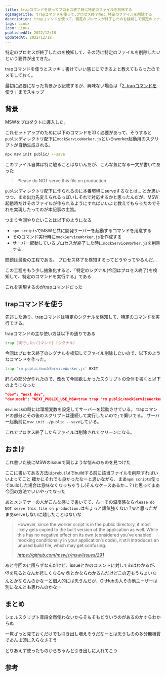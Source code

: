 ```yaml
---
title: trapコマンドを使ってプロセス終了時に特定のファイルを削除する
ogImageTitle: trapコマンドを使って,プロセス終了時に,特定のファイルを削除する
description: trapコマンドを使って、特定のプロセスが終了したのを検知して特定のファイルを削除できるようにした。
tags: Linux
icon: Linux
publishedAt: 2022/12/18
updatedAt: 2022/12/18
---
```


特定のプロセスが終了したのを検知して、その時に特定のファイルを削除したいという要件が出てきた。

trapコマンドを使うとスッキリ書けていい感じにできるよと教えてもらったのでメモしておく。

最初に必要になった背景から記載するが、興味ない場合は「[2\. trapコマンドを使う](https://www.sunapro.com/trap-command/#index_id1)」までスキップ

## 背景

MSWをプロダクトに導入した。

<EmbedLink url="https://mswjs.io/" />

これセットアップのために以下のコマンドを叩く必要があって、そうすると`public`ディレクトリ配下に`mockServiceWorker.js`というworker起動用のスクリプトが自動生成される。

```bash
npx msw init public/ --save
```

このファイル自体は特に触ることはないんだが、こんな気になる一文が書いてあった

> Please do NOT serve this file on production.

`public`ディレクトリ配下に作られるのに本番環境にserveするなとは…
とか思いつつ、まあ出力先変えられるっぽいしそれで対応するかと思ったんだが、MSW起動時だけそのファイルが作られるようにすればいいよと教えてもらったのでそれを実現したってのが本記事の主旨。

つまり今回やりたいことは以下のようになる

- `npm scripts`でMSWと共に開発サーバーを起動するコマンドを用意する
- そのコマンド実行時に`mockServiceWorker.js`を作成する
- サーバー起動しているプロセスが終了した時に`mockServiceWorker.js`を削除する

問題は最後の工程である。
プロセス終了を検知するってどうやってやるんだ…

この工程をもう少し抽象化すると、「特定のシグナル(今回はプロセス終了)を検知して、特定のコマンドを実行する」である

これを実現するのがtrapコマンドだった

## trapコマンドを使う

先述した通り、trapコマンドは特定のシグナルを検知して、特定のコマンドを実行できる。

trapコマンドの主な使い方は以下の通りである

```bash
trap [実行したいコマンド] [シグナル]
```

今回はプロセス終了のシグナルを検知してファイル削除したいので、以下のようなコマンドを作った。

```bash
trap 'rm public/mockServiceWorker.js' EXIT
```

肝心の部分が作れたので、改めて今回欲しかったスクリプトの全体を書くと以下のようになった

```json
"dev": "next dev",
"dev:mock": "NEXT_PUBLIC_USE_MSW=true trap 'rm public/mockServiceWorker.js' EXIT; msw init ./public && next dev",
```

`dev:mock`の時には環境変数を設定してサーバーを起動させている。
trapコマンドの部分とその後のスクリプトは連続して実行したいので`;`で繋いでる。
サーバー起動前に`msw init ./public --save`している。

これでプロセス終了したらファイルは削除されてクリーンになる。

## おまけ

これ書いた後にMSWのissueで同じような悩みのものを見つけた

<EmbedLink url="https://github.com/mswjs/msw/issues/291" />

ここに書いてある方法は`prebuild`でbuildする前に該当ファイルを削除すればいいよってこと
確かにそれでも良かったなーと思いながら、まあ`npm scripts`使ってbuildした場合は意味なくなっちゃうし(そんなケースあるか…？)と思ってまあ今回の方法でいいやってなった

あとメンテナーの人がこんな感じで書いてて、んーその温度感なら`Please do NOT serve this file on production.`はちょっと語気強くない？wと思ったがまあserveしないに越したことはないな

> However, since the worker script is in the public directory, it most likely gets copied to the built version of the application as well. While this has no negative effect on its own (considered you’ve enabled mocking conditionally in your application’s code), it still introduces an unused build file, which may get confusing.
> 
> *https://github.com/mswjs/msw/issues/291*

あと今回のに限らずなんだけど、issueとかのコメントに対して👍はわかるが、👎を見るとなんか悲しくなるw
😕とかならわかるんだけどこの辺もうちょいなんとかならんのかなーと個人的には思うんだが、GitHubの人その他ユーザーは別になんとも思わんのかなー

## まとめ

シェルスクリプト普段全然使わないからそもそもどういうのがあるのかすらわからぬ

一覧ざっと見ておくだけでも引き出し増えそうだなーとは思うものの多分無機質であんま頭に入らなさそう

とりあえず使ったものからちゃんと引き出しに入れてこう

## 参考

<EmbedLink url="https://atmarkit.itmedia.co.jp/ait/articles/1907/25/news010.html" />

<EmbedLink url="https://mswjs.io/" />

<EmbedLink url="https://github.com/mswjs/msw/issues/291" />
